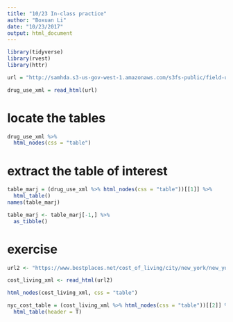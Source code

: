 ```yaml
---
title: "10/23 In-class practice"
author: "Boxuan Li"
date: "10/23/2017"
output: html_document
---
```


```r
library(tidyverse)
library(rvest)
library(httr)
```

```r
url = "http://samhda.s3-us-gov-west-1.amazonaws.com/s3fs-public/field-uploads/2k15StateFiles/NSDUHsaeShortTermCHG2015.htm"

drug_use_xml = read_html(url)
```

# locate the tables
```r
drug_use_xml %>%
  html_nodes(css = "table")
```

# extract the table of interest
```R
table_marj = (drug_use_xml %>% html_nodes(css = "table"))[[1]] %>%
  html_table()
names(table_marj)

table_marj <- table_marj[-1,] %>%
  as_tibble()
```

# exercise
```r
url2 <- "https://www.bestplaces.net/cost_of_living/city/new_york/new_york"

cost_living_xml <- read_html(url2)

html_nodes(cost_living_xml, css = "table")

nyc_cost_table = (cost_living_xml %>% html_nodes(css = "table"))[[2]] %>%
  html_table(header = T)
```